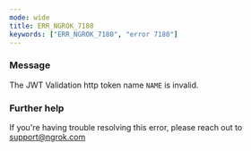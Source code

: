 ```yaml
---
mode: wide
title: ERR_NGROK_7180
keywords: ["ERR_NGROK_7180", "error 7180"]
---
```



### Message

The JWT Validation http token name `NAME` is invalid.

<ErrorDetails />

### Further help

If you're having trouble resolving this error, please reach out to [support@ngrok.com](mailto:support@ngrok.com?subject=Help%20with%20ERR_NGROK_7180)
